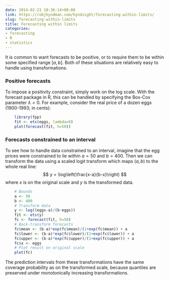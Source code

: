 ```yaml
---
date: 2014-02-21 10:36:14+00:00
link: https://robjhyndman.com/hyndsight/forecasting-within-limits/
slug: forecasting-within-limits
title: Forecasting within limits
categories:
- forecasting
- R
- statistics
---
```


It is common to want forecasts to be positive, or to require them to be within some specified range $[a,b]$. Both of these situations are relatively easy to handle using transformations.<!-- more -->

### Positive forecasts

To impose a positivity constraint, simply work on the log scale. With the forecast package in R, this can be handled by specifying the Box-Cox parameter $\lambda=0$. For example, consider the real price of a dozen eggs (1900-1993; in cents):

```r
    library(fpp)
    fit <- ets(eggs, lambda=0)
    plot(forecast(fit, h=50))
```

### Forecasts constrained to an interval

To see how to handle data constrained to an interval, imagine that the egg prices were constrained to lie within $a=50$ and $b=400$. Then we can transform the data using a scaled logit transform which maps $(a,b)$ to the whole real line:
$$
y = \log\left(\frac{x-a}{b-x}\right)
$$
where $x$ is on the original scale and $y$ is the transformed data.

```r
    # Bounds
    a <- 50
    b <- 400
    # Transform data
    y <- log((eggs-a)/(b-eggs))
    fit <- ets(y)
    fc <- forecast(fit, h=50)
    # Back-transform forecasts
    fc$mean <- (b-a)*exp(fc$mean)/(1+exp(fc$mean)) + a
    fc$lower <- (b-a)*exp(fc$lower)/(1+exp(fc$lower)) + a
    fc$upper <- (b-a)*exp(fc$upper)/(1+exp(fc$upper)) + a
    fc$x <- eggs
    # Plot result on original scale
    plot(fc)
```

The prediction intervals from these transformations have the same coverage probability as on the transformed scale, because quantiles are preserved under monotonically increasing transformations.
